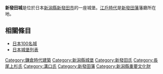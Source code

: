{{日本城郭概要表|
img = Image:Shibatajo001.jpg|
img_capt = 新發田城辰巳櫓|
img_width =260px|
name = 新発田城|
pref = 新潟縣|
nihongo = 新発田城|
hiragana= しばたじょう|
romaji= Shibata-jō|
ar_called = 菖蒲（あやめ）城、舟形城|
struct = 平城|
tower_struct = 御三階櫓複合式層塔型3重3階（1679年重建、非現存）<br />（2004年木造復原）|
builders = (新發田氏)|
build_y = 不明|
revamp = 溝口秀勝|
rulers = 溝口氏|
reject_y = 1873年|
remains = 櫓、門、石垣、土壘、堀
|cultural asset = 國家重要文化財（表門、二之丸隅櫓）
|rebuilding things = 三階櫓、辰巳櫓
|location = {{Coord|37|57|19.68|N|139|19|31.47|E|scale:20000}}|
}}

'''新發田城'''是位於日本[[新潟縣|新潟縣]][[新發田市|新發田市]]的一座城堡。[[江戶時代|江戶時代]]是[[新發田藩|新發田藩]]藩廳所在地。

== 相關條目 ==
*[[日本100名城|日本100名城]]
*[[日本城堡列表|日本城堡列表]]

{{日本100名城}}

[[Category:鎌倉時代建築|Category:鎌倉時代建築]]
[[Category:新潟縣城堡|Category:新潟縣城堡]]
[[Category:新發田氏|Category:新發田氏]]
[[Category:長尾上杉氏|Category:長尾上杉氏]]
[[Category:溝口氏|Category:溝口氏]]
[[Category:新發田藩|Category:新發田藩]]
[[Category:新潟縣重要文化財|Category:新潟縣重要文化財]]